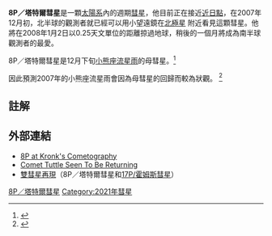 {{Infobox Comet
| name=8P/塔特爾彗星
| image=[[File:2007-1203_8ptuttle_fal_martinez-vcastro_IMG_1823.jpg|220px]]
| discoverer=[[賀拉斯·帕內爾·塔特爾|霍勒斯·帕內爾·塔特爾]]
| discovery_date=1858年1月5日
| designations=1790 II; 1858 I; 1871 III;<br/> 1885 IV; 1899 III; 1912 IV;<br/> 1926 IV; 1939 X; 1967 V;<br/> 1980 XIII; 1994 XV
| epoch=2006年3月6日
| semimajor=5.693 [[天文單位|AU]]
| perihelion=1.026 AU
| aphelion=10.36 AU
| eccentricity=0.8198
| period=13.58 [[儒略年|a]]
| inclination= 54.9902°
| last_p=2008年1月26日
| next_p=2021年8月27日
}}
'''8P／塔特爾彗星'''是一顆[[太陽系|太陽系]]內的週期[[彗星|彗星]]，他目前正在接近[[近日點|近日點]]，在2007年12月初，北半球的觀測者就已經可以用小望遠鏡在[[北極星|北極星]] 附近看見這顆彗星。他將在2008年1月2日以0.25天文單位的距離掠過地球，稍後的一個月將成為南半球觀測者的最愛。

8P／塔特爾彗星是12月下旬[[小熊座流星雨|小熊座流星雨]]的母彗星。<ref>{{Cite web |url=http://ssd.jpl.nasa.gov/?meteor_streams |title=存档副本 |accessdate=2007-12-25 |archive-date=2011-08-20 |archive-url=https://www.webcitation.org/615R5NNw8?url=http://ssd.jpl.nasa.gov/?meteor_streams |dead-url=no }}</ref>

因此預測2007年的小熊座流星雨會因為母彗星的回歸而較為狀觀。
<ref>{{Cite web |url=http://ursid.seti.org/WGNUrsids.pdf |title=存档副本 |access-date=2007-12-25 |archive-date=2008-07-19 |archive-url=https://web.archive.org/web/20080719122156/http://ursid.seti.org/WGNUrsids.pdf |dead-url=no }}</ref>

== 註解 ==
<references/>

== 外部連結 ==
*[http://cometography.com/pcomets/008p.html 8P at Kronk's Cometography] {{Wayback|url=http://cometography.com/pcomets/008p.html |date=20090217195559 }}
*[https://web.archive.org/web/20071110000825/http://starrymirror.com/comettuttlenov6.htm Comet Tuttle Seen To Be Returning]
*[https://web.archive.org/web/20080119154641/http://www.tam.gov.tw/forecast/2007/h07122801.htm 雙彗星再現]（8P／塔特爾彗星和[[17P/霍姆斯彗星|17P/霍姆斯彗星]]）
{{comet-stub}}

{{PeriodicComets Navigator|7P/龐士-溫尼克彗星|坦普爾一號彗星}}

[[Category:彗星|8P／塔特爾彗星]]
[[Category:2021年彗星|Category:2021年彗星]]